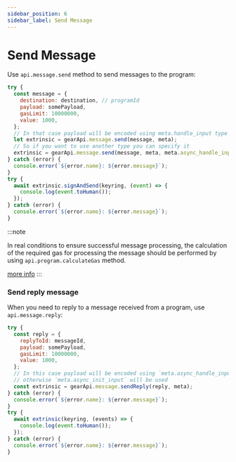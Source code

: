 ```yaml
---
sidebar_position: 6
sidebar_label: Send Message
---
```


# Send Message

Use `api.message.send` method to send messages to the program:

```javascript
try {
  const message = {
    destination: destination, // programId
    payload: somePayload,
    gasLimit: 10000000,
    value: 1000,
  };
  // In that case payload will be encoded using meta.handle_input type
  let extrinsic = gearApi.message.send(message, meta);
  // So if you want to use another type you can specify it
  extrinsic = gearApi.message.send(message, meta, meta.async_handle_input);
} catch (error) {
  console.error(`${error.name}: ${error.message}`);
}
try {
  await extrinsic.signAndSend(keyring, (event) => {
    console.log(event.toHuman());
  });
} catch (error) {
  console.error(`${error.name}: ${error.message}`);
}
```

:::note

In real conditions to ensure successful message processing, the calculation of the required gas for processing the message should be performed by using `api.program.calculateGas` method.

[more info](/docs/api/calculate-gas)
:::

### Send reply message

When you need to reply to a message received from a program, use `api.message.reply`:

```javascript
try {
  const reply = {
    replyToId: messageId,
    payload: somePayload,
    gasLimit: 10000000,
    value: 1000,
  };
  // In this case payload will be encoded using `meta.async_handle_input` type if it exsits,
  // otherwise `meta.async_init_input` will be used
  const extrinsic = gearApi.message.sendReply(reply, meta);
} catch (error) {
  console.error(`${error.name}: ${error.message}`);
}
try {
  await extrinsic(keyring, (events) => {
    console.log(event.toHuman());
  });
} catch (error) {
  console.error(`${error.name}: ${error.message}`);
}
```

